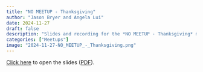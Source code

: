 ```yaml
---
title: "NO MEETUP - Thanksgiving"
author: "Jason Bryer and Angela Lui"
date: 2024-11-27
draft: false
description: "Slides and recording for the *NO MEETUP - Thanksgiving* meetup."
categories: ["Meetups"]
image: "2024-11-27-NO_MEETUP_-_Thanksgiving.png"
---
```



[Click here](/slides/10-Bayesian_Analysis.html#1) to open the slides ([PDF](/slides/10-Bayesian_Analysis.pdf)).





